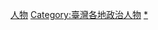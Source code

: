 {{臺灣行政區劃分類導航|政治人物}}

[[Category:嘉義縣政治|人物]]
[[Category:臺灣各地政治人物|Category:臺灣各地政治人物]]
[[Category:嘉義縣人|*]]